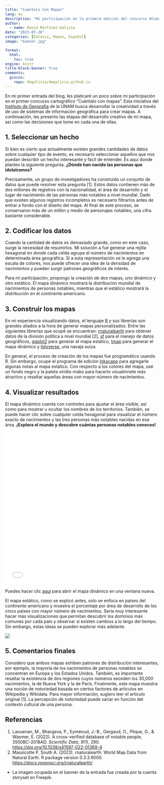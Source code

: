 ```yaml
---
title: "Cuéntalo Con Mapas"
lang: es
description: "Mi participación en la primera edición del concurso #CuéntaloConMapas."
author:
  - name: David Martínez-Galicia
date: "2023-07-26"
categories: [Dataviz, Mapas, Español]
image: "banner.jpg"

format: 
  html:
    toc: true
engine: knitr
title-block-banner: true
comments:
  giscus:
    repo: dmgalicia/dmgalicia.github.io
---
```


En mi primer entrada del blog, les platicaré un poco sobre mi participación en el primer concurso cartográfico "Cuéntalo con mapas". Esta iniciativa del [Instituto de Geografía](https://www.geografia.unam.mx/geoigg/){target="_blank"} de la UNAM busca desarrollar la creatividad a través de uso de sistemas de información geográfica para crear mapas. A continuación, les presento las etapas del desarrollo creativo de mi mapa, así como las decisiones que tome en cada una de ellas.

## 1. Seleccionar un hecho

Si bien es cierto que actualmente existen grandes cantidades de datos sobre cualquier tipo de evento, es necesario seleccionar aquellos que nos puedan describir un hecho interesante y fácil de entender. Es aquí donde planteo la siguiente pregunta. **¿Dónde han nacido las personas que idolatramos?**

Precisamente, un grupo de investigadores ha construido un conjunto de datos que puede resolver esta pregunta \[1\]. Estos datos contienen más de dos millones de registros con la nacionalidad, el área de desarrollo y el lugar de nacimiento de las personas más notables a nivel mundial. Dado que existen algunos registros incompletos es necesario filtrarlos antes de entrar a fondo con el diseño del mapa. Al final de este proceso, se conservaron más de un millón y medio de personajes notables, una cifra bastante considerable.

## 2. Codificar los datos

Cuando la cantidad de datos es demasiado grande, como en este caso, surge la necesidad de resumirlos. Mi solución a fue generar una rejilla hexagonal en donde cada celda agrupa el número de nacimientos en determinada área geográfica. Si a esta representación se le agrega una escala de colores, nos puede ofrecer una idea de la densidad de nacimientos y pueden surgir patrones geográficos de interés.

Para mi participación, propongo la creación de dos mapas, uno dinámico y otro estático. El mapa dinámico mostrará la distribución mundial de nacimientos de personas notables, mientras que el estático mostrará la distribución en el continente americano.

## 3. Construir los mapas

En mi experiencia visualizando datos, el lenguaje [R](https://www.r-project.org/){target="_blank"} y sus librerías son grandes aliados a la hora de generar mapas personalizados. Entre las siguientes librerías que ocupé se encuentran: [rnaturalearth](https://cran.r-project.org/web/packages/rnaturalearth/index.html){target="_blank"} para obtener datos de la división política a nivel mundial \[2\], [sf](https://cran.r-project.org/web/packages/sf/index.html){target="_blank"} para el manejo de datos geográficos, [ggplot2](https://cran.r-project.org/web/packages/ggplot2/index.html){target="_blank"} para generar el mapa estático, [tmap](https://cran.r-project.org/web/packages/tmap/index.html){target="_blank"} para generar el mapa dinámico y [tidyverse](https://cran.r-project.org/web/packages/tidyverse/index.html){target="_blank"}, una navaja suiza.

En general, el proceso de creación de los mapas fue programático usando R. Sin embargo, ocupé el programa de edición [Inkscape](https://inkscape.org/es/){target="_blank"} para agregarle algunas notas al mapa estático. Con respecto a los colores del mapa, usé un fondo negro y la paleta viridis-mako para hacerlo visualmnete más atractivo y resaltar aquellas áreas con mayor número de nacimientos.

## 4. Visualizar resultados

El mapa dinámico cuenta con controles para ajustar el área visible, así como para mostrar u ocultar los nombres de los territorios. También, se puede hacer clic sobre cualquier celda hexagonal para visualizar el número exacto de nacimientos y las tres personas más notables nacidas en esa área. **¡Explora el mundo y descubre cuántas personas notables conoces!**

```{=html}
<iframe src="NacimientoPersonasNotables.html" frameborder=0,  height=500, width="100%", scrolling="no"></iframe>
```
Puedes hacer clic [aquí](NacimientoPersonasNotables.html) para abrir el mapa dinámico en una ventana nueva.

El mapa estático, como se explicó antes, solo se enfoca en países del continente americano y muestra el porcentaje por área de desarrollo de los cinco países con mayor número de nacimientos. Sería muy interesante hacer más visualizaciones que permitan descubrir los dominios más comunes por cada país y observar si existen cambios a lo largo del tiempo. Sin embargo, estas ideas se pueden explorar más adelante.

![](MapaAmérica.png)

## 5. Comentarios finales

Considero que ambos mapas exhiben patrones de distribución interesantes, por ejemplo, la mayoría de los nacimientos de personas notables se concentran en Europa y los Estados Unidos. También, es importante resaltar la existencia de dos regiones cuyos números exceden los 30,000 nacimientos, la de Nueva York y la de París. Finalmente, este mapa muestra una noción de notoriedad basada en ciertos factores de artículos en Wikipedia y Wikidata. Para mayor información, sugiero leer el artículo original \[1\]. La percepción de notoriedad puede variar en función del contexto cultural de una persona.

## Referencias

1.  Laouenan, M., Bhargava, P., Eyméoud, J.-B., Gergaud, O., Plique, G., & Wasmer, E. (2022). A cross-verified database of notable people, 3500BC-2018AD. *Scientific Data*, *9*(1), 290. [https://doi.org/10.1038/s41597-022-01369-4](https://doi.org/10.1038/s41597-022-01369-4){target="_blank"}
2.  Massicotte P, South A. (2023). rnaturalearth: World Map Data from Natural Earth. R package version 0.3.3.9000. [https://docs.ropensci.org/rnaturalearth/](https://docs.ropensci.org/rnaturalearth/){target="_blank"}

-   La imagen ocupada en el banner de la entrada fue creada por la cuenta storyset en Freepik.
